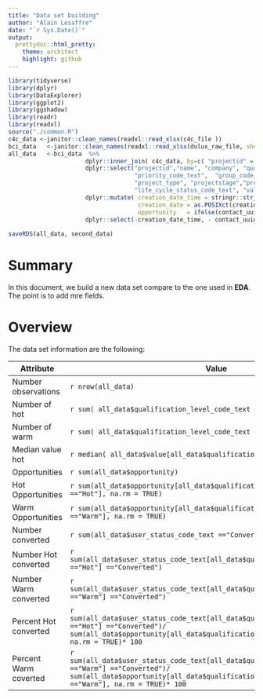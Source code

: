 ```yaml
---
title: "Data set building"
author: "Alain Lesaffre"
date: "`r Sys.Date()`"
output:
  prettydoc::html_pretty:
    theme: architect
    highlight: github
---
```

```r
library(tidyverse)
library(dplyr)
library(DataExplorer)
library(ggplot2)
library(ggshadow)
library(readr)
library(readxl)
source("./common.R")
c4c_data <-janitor::clean_names(readxl::read_xlsx(c4c_file ))
bci_data   <-janitor::clean_names(readxl::read_xlsx(dulux_raw_file, sheet="BCI Lead data" ) )
all_data   <-bci_data  %>%
                      dplyr::inner_join( c4c_data, by=c( "projectid" = "external_id")) %>% 
                      dplyr::select("projectid","name", "company", "qualification_level_code_text", "user_status_code_text" ,"account_life_cycle_status_code_text",
                                    "priority_code_text",  "group_code_text", "account_state", "consistency_status_code_text",
                                    "project_type", "projectstage","project_status" ,"remarks", "origin_type_code_text", "creation_date_time",
                                    "life_cycle_status_code_text", "value", "contact_uuid") %>%
                      dplyr::mutate( creation_date_time = stringr::str_sub(creation_date_time, 1,19),
                                     creation_date = as.POSIXct(creation_date_time),
                                     opportunity   = ifelse(contact_uuid == "NULL", 0,1)) %>%
                      dplyr::select(-creation_date_time, - contact_uuid )
                    
saveRDS(all_data, second_data)
```
# Summary

In this document, we build a new data set compare to the one used in **EDA**. The point is to add mre fields. 

# Overview

The data set information are the following:

|  Attribute           | Value     |
|----------------------|-----------|
| Number observations  | `r nrow(all_data)` | 
| Number of hot        | `r sum( all_data$qualification_level_code_text =="Hot")`|
| Number of warm        | `r sum( all_data$qualification_level_code_text =="Warm")`|
| Median value hot     | `r median( all_data$value[all_data$qualification_level_code_text =="Hot"])`|
| Opportunities        | `r sum(all_data$opportunity)` |
| Hot Opportunities    | `r sum(all_data$opportunity[all_data$qualification_level_code_text =="Hot"], na.rm = TRUE)`|
| Warm Opportunities   | `r sum(all_data$opportunity[all_data$qualification_level_code_text =="Warm"], na.rm = TRUE)` |
| Number converted     | `r sum(all_data$user_status_code_text =="Converted")` |
| Number Hot converted | `r sum(all_data$user_status_code_text[all_data$qualification_level_code_text =="Hot"] =="Converted")`|
| Number Warm converted | `r sum(all_data$user_status_code_text[all_data$qualification_level_code_text =="Warm"] =="Converted")`|
| Percent Hot converted  | `r sum(all_data$user_status_code_text[all_data$qualification_level_code_text =="Hot"] =="Converted")/ sum(all_data$opportunity[all_data$qualification_level_code_text =="Hot"], na.rm = TRUE)* 100`|
| Percent Warm coverted | `r sum(all_data$user_status_code_text[all_data$qualification_level_code_text =="Warm"] =="Converted")/ sum(all_data$opportunity[all_data$qualification_level_code_text =="Warm"], na.rm = TRUE)* 100`|







